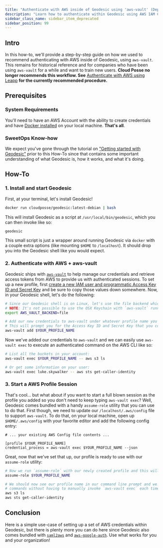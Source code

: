 ```yaml
---
title: "Authenticate with AWS inside of Geodesic using 'aws-vault' (Deprecated)"
description: "Learn how to authenticate within Geodesic using AWS IAM Credentials and `aws-vault`."
sidebar_class_name: sidebar_item_deprecated
sidebar_position: 99
---
```


## Intro

In this how-to, we'll provide a step-by-step guide on
how we used to recommend authenticating with AWS inside of Geodesic, using `aws-vault`.
This remains for historical reference and for companies who have been using
`aws-vault` for a while and want to train new users. **Cloud Posse no longer
recommends this workflow. See** [Authenticate with AWS using Leapp](/howto/geodesic/authenticate-with-leapp.md) **for the currently recommended procedure.**

## Prerequisites

### System Requirements

You'll need to have an AWS Account with the ability to create credentials and have [Docker installed](https://docs.docker.com/get-docker/) on your local machine. **That's all**.

### SweetOps Know-how

We expect you've gone through the tutorial on ["Getting started with Geodesic"](/tutorials/geodesic-getting-started.md) prior to this How-To since that contains some important understanding of what Geodesic is, how it works, and what it's doing.

## How-To

### 1. Install and start Geodesic

First, at your terminal, let's install Geodesic!

```bash
docker run cloudposse/geodesic:latest-debian | bash
```

This will install Geodesic as a script at `/usr/local/bin/geodesic`, which you can then invoke like so:

```bash
geodesic
```

This small script is just a wrapper around running Geodesic via `docker` with a couple extra options (like mounting `$HOME` to `/localhost`). It should drop you into the Geodesic shell like you would expect.


### 2. Authenticate with AWS + aws-vault

Geodesic ships with [`aws-vault`](/reference/tools.mdx#aws-vault) to help manage our credentials and retrieve access tokens from AWS to provide us with authenticated sessions. To set up a new profile, first [create a new IAM user and programmatic Access Key ID and Secret Key](https://docs.aws.amazon.com/IAM/latest/UserGuide/id_users_create.html#id_users_create_console) and be sure to copy those values down somewhere. Now, in your Geodesic shell, let's do the following:

```bash
# Since our Geodesic shell is on Linux, let's use the file backend which Linux supports.
# NOTE: It's not possible to use the OSX Keychain with `aws-vault` running inside of a Docker container.
export AWS_VAULT_BACKEND=file

# Add our new credentials to aws-vault under whatever profile name you would like. i.e. replace $YOUR_PROFILE_NAME
# This will prompt you for the Access Key ID and Secret Key that you copied down earlier, which you should input.
aws-vault add $YOUR_PROFILE_NAME
```

Now we've added our credentials to `aws-vault` and we can easily use `aws-vault exec` to execute an authenticated command on the AWS CLI like so:

```bash
# List all the buckets in your account:
aws-vault exec $YOUR_PROFILE_NAME -- aws s3 ls

# Or get some information on your user:
aws-vault exec luke.skywalker -- aws sts get-caller-identity
```

### 3. Start a AWS Profile Session

That's cool... but what about if you want to start a full blown session as the profile you added so you don't need to keep typing `aws-vault exec`? Well, Geodesic comes bundled with a handy `assume-role` utility that you can use to do that. First though, we need to update our `/localhost/.aws/config` file to support `aws-vault`. To do that, on your local machine, open up `$HOME/.aws/config` with your favorite editor and add the following config entry:

```properties
# ... your existing AWS Config file contents ...

[profile $YOUR_PROFILE_NAME]
credential_process = aws-vault exec $YOUR_PROFILE_NAME --json
```

Great, now that we've set that up, our profile is ready to use with our `assume-role` utility:

```bash
# Now we run `assume-role` with our newly created profile and this will start a new shell session which is authenticated as that profile for us.
assume-role $YOUR_PROFILE_NAME

# We should now see our profile name in our command line prompt and we can now run our AWS CLI
# commands without having to manually invoke `aws-vault exec` each time
aws s3 ls
aws sts get-caller-identity
```

## Conclusion

Here is a simple use-case of setting up a set of AWS credentials within Geodesic, but there is plenty more you can do here since Geodesic also comes bundled with [`saml2aws`](https://github.com/Versent/saml2aws) and [`aws-google-auth`](https://github.com/cevoaustralia/aws-google-auth). Use what works for you and your organization!
